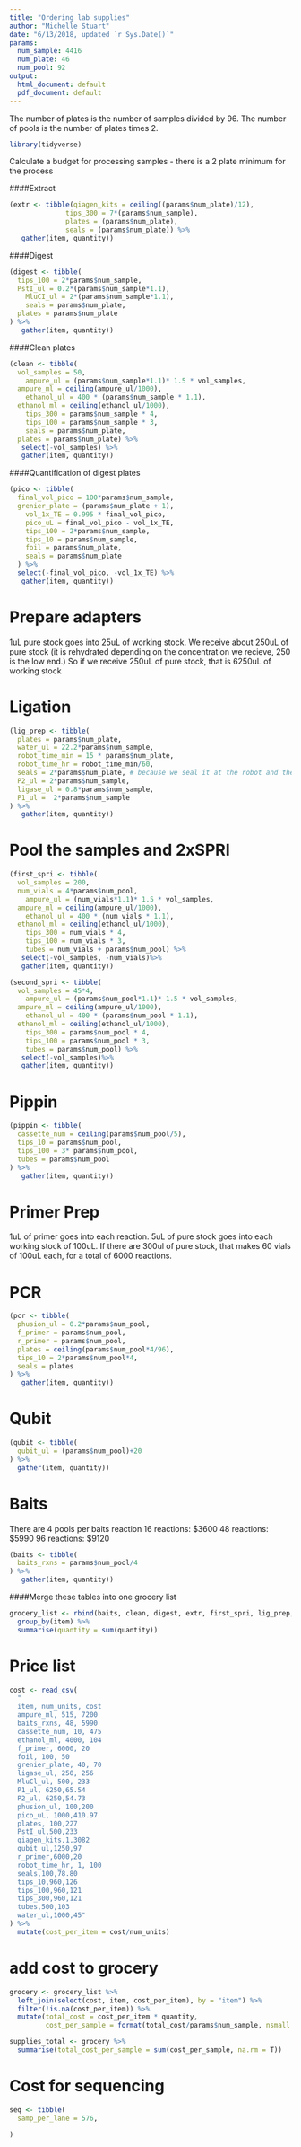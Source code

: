 ```yaml
---
title: "Ordering lab supplies"
author: "Michelle Stuart"
date: "6/13/2018, updated `r Sys.Date()`"
params:
  num_sample: 4416
  num_plate: 46
  num_pool: 92
output:
  html_document: default
  pdf_document: default
---
```

The number of plates is the number of samples divided by 96.  The number of pools is the number of plates times 2.

```r
library(tidyverse)
```


Calculate a budget for processing samples - there is a 2 plate minimum for the process

####Extract 
```r
(extr <- tibble(qiagen_kits = ceiling((params$num_plate)/12), 
              tips_300 = 7*(params$num_sample), 
              plates = (params$num_plate), 
              seals = (params$num_plate)) %>% 
   gather(item, quantity))
```

####Digest 
```r
(digest <- tibble(
  tips_100 = 2*params$num_sample, 
  PstI_ul = 0.2*(params$num_sample*1.1), 
    MluCI_ul = 2*(params$num_sample*1.1),
    seals = params$num_plate, 
  plates = params$num_plate
) %>% 
   gather(item, quantity))

```
####Clean plates
```r
(clean <- tibble(
  vol_samples = 50,
    ampure_ul = (params$num_sample*1.1)* 1.5 * vol_samples, 
  ampure_ml = ceiling(ampure_ul/1000),
    ethanol_ul = 400 * (params$num_sample * 1.1), 
  ethanol_ml = ceiling(ethanol_ul/1000),
    tips_300 = params$num_sample * 4,
    tips_100 = params$num_sample * 3,  
    seals = params$num_plate, 
  plates = params$num_plate) %>% 
   select(-vol_samples) %>% 
   gather(item, quantity))

```
####Quantification of digest plates

```r
(pico <- tibble(
  final_vol_pico = 100*params$num_sample,
  grenier_plate = (params$num_plate + 1),
    vol_1x_TE = 0.995 * final_vol_pico,
    pico_uL = final_vol_pico - vol_1x_TE,
    tips_100 = 2*params$num_sample,
    tips_10 = params$num_sample,
    foil = params$num_plate, 
    seals = params$num_plate
  ) %>% 
  select(-final_vol_pico, -vol_1x_TE) %>% 
   gather(item, quantity))
```
# Prepare adapters
1uL pure stock goes into 25uL of working stock.  We receive about 250uL of pure stock (it is rehydrated depending on the concentration we recieve, 250 is the low end.)  So if we receive 250uL of pure stock, that is 6250uL of working stock

# Ligation
```r
(lig_prep <- tibble(
  plates = params$num_plate, 
  water_ul = 22.2*params$num_sample,
  robot_time_min = 15 * params$num_plate,
  robot_time_hr = robot_time_min/60,
  seals = 2*params$num_plate, # because we seal it at the robot and then seal it again at the reaction
  P2_ul = 2*params$num_sample, 
  ligase_ul = 0.8*params$num_sample, 
  P1_ul =  2*params$num_sample 
) %>% 
   gather(item, quantity))
```

# Pool the samples and 2xSPRI

```r
(first_spri <- tibble(
  vol_samples = 200,
  num_vials = 4*params$num_pool, 
    ampure_ul = (num_vials*1.1)* 1.5 * vol_samples, 
  ampure_ml = ceiling(ampure_ul/1000),
    ethanol_ul = 400 * (num_vials * 1.1), 
  ethanol_ml = ceiling(ethanol_ul/1000),
    tips_300 = num_vials * 4,
    tips_100 = num_vials * 3,  
    tubes = num_vials + params$num_pool) %>% 
   select(-vol_samples, -num_vials)%>% 
   gather(item, quantity))

```

```r
(second_spri <- tibble(
  vol_samples = 45*4,
    ampure_ul = (params$num_pool*1.1)* 1.5 * vol_samples, 
  ampure_ml = ceiling(ampure_ul/1000),
    ethanol_ul = 400 * (params$num_pool * 1.1), 
  ethanol_ml = ceiling(ethanol_ul/1000),
    tips_300 = params$num_pool * 4,
    tips_100 = params$num_pool * 3,  
    tubes = params$num_pool) %>% 
   select(-vol_samples)%>% 
   gather(item, quantity))

```
# Pippin
```r
(pippin <- tibble(
  cassette_num = ceiling(params$num_pool/5),
  tips_10 = params$num_pool,
  tips_100 = 3* params$num_pool,
  tubes = params$num_pool
) %>% 
   gather(item, quantity))
```

# Primer Prep
1uL of primer goes into each reaction.  5uL of pure stock goes into each working stock of 100uL.  If there are 300ul of pure stock, that makes 60 vials of 100uL each, for a total of 6000 reactions.


# PCR
```r
(pcr <- tibble(
  phusion_ul = 0.2*params$num_pool,
  f_primer = params$num_pool,
  r_primer = params$num_pool,
  plates = ceiling(params$num_pool*4/96),
  tips_10 = 2*params$num_pool*4,
  seals = plates
) %>% 
   gather(item, quantity))
```
# Qubit
```r
(qubit <- tibble(
  qubit_ul = (params$num_pool)+20
) %>% 
  gather(item, quantity))
```


# Baits
There are 4 pools per baits reaction 
16 reactions:   $3600
48 reactions:   $5990
96 reactions:   $9120

```r
(baits <- tibble(
  baits_rxns = params$num_pool/4
) %>% 
   gather(item, quantity))

```



####Merge these tables into one grocery list
```r
grocery_list <- rbind(baits, clean, digest, extr, first_spri, lig_prep, pcr, pico, pippin, second_spri, qubit) %>% 
  group_by(item) %>% 
  summarise(quantity = sum(quantity))
```


# Price list
```r
cost <- read_csv(
  "
  item, num_units, cost
  ampure_ml, 515, 7200
  baits_rxns, 48, 5990
  cassette_num, 10, 475
  ethanol_ml, 4000, 104
  f_primer, 6000, 20
  foil, 100, 50 
  grenier_plate, 40, 70
  ligase_ul, 250, 256
  MluCl_ul, 500, 233
  P1_ul, 6250,65.54
  P2_ul, 6250,54.73
  phusion_ul, 100,200
  pico_uL, 1000,410.97
  plates, 100,227
  PstI_ul,500,233
  qiagen_kits,1,3082
  qubit_ul,1250,97
  r_primer,6000,20
  robot_time_hr, 1, 100
  seals,100,78.80
  tips_10,960,126
  tips_100,960,121
  tips_300,960,121
  tubes,500,103
  water_ul,1000,45"
) %>% 
  mutate(cost_per_item = cost/num_units)
```

# add cost to grocery
```r
grocery <- grocery_list %>% 
  left_join(select(cost, item, cost_per_item), by = "item") %>% 
  filter(!is.na(cost_per_item)) %>% 
  mutate(total_cost = cost_per_item * quantity, 
         cost_per_sample = format(total_cost/params$num_sample, nsmall = 2, scientific = F))

supplies_total <- grocery %>% 
  summarise(total_cost_per_sample = sum(cost_per_sample, na.rm = T))
```


# Cost for sequencing
```r
seq <- tibble(
  samp_per_lane = 576,
  
)
```

